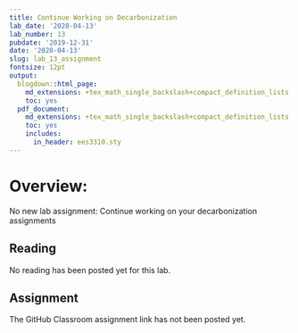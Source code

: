 ```yaml
---
title: Continue Working on Decarbonization
lab_date: '2020-04-13'
lab_number: 13
pubdate: '2019-12-31'
date: '2020-04-13'
slug: lab_13_assignment
fontsize: 12pt
output:
  blogdown::html_page:
    md_extensions: +tex_math_single_backslash+compact_definition_lists
    toc: yes
  pdf_document:
    md_extensions: +tex_math_single_backslash+compact_definition_lists
    toc: yes
    includes:
      in_header: ees3310.sty
---
```

# Overview:

No new lab assignment: Continue working on your decarbonization assignments

## Reading

No reading has been posted yet for this lab.

## Assignment

The GitHub Classroom assignment link has not been posted yet.
